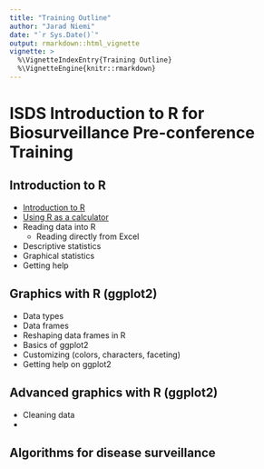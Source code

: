 ```yaml
---
title: "Training Outline"
author: "Jarad Niemi"
date: "`r Sys.Date()`"
output: rmarkdown::html_vignette
vignette: >
  %\VignetteIndexEntry{Training Outline}
  %\VignetteEngine{knitr::rmarkdown}
---
```


# ISDS Introduction to R for Biosurveillance Pre-conference Training

## Introduction to R

- [Introduction to R](intro.html) 
- [Using R as a calculator](calculator.html)
- Reading data into R
  - Reading directly from Excel
- Descriptive statistics
- Graphical statistics
- Getting help

## Graphics with R (ggplot2)

- Data types
- Data frames
- Reshaping data frames in R
- Basics of ggplot2
- Customizing (colors, characters, faceting)
- Getting help on ggplot2

## Advanced graphics with R (ggplot2)

- Cleaning data
- 




## Algorithms for disease surveillance


